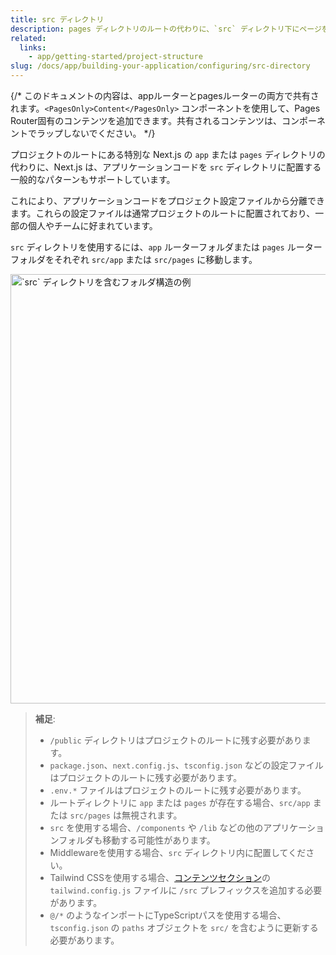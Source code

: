 ```yaml
---
title: src ディレクトリ
description: pages ディレクトリのルートの代わりに、`src` ディレクトリ下にページを保存します。
related:
  links:
    - app/getting-started/project-structure
slug: /docs/app/building-your-application/configuring/src-directory
---
```


{/* このドキュメントの内容は、appルーターとpagesルーターの両方で共有されます。`<PagesOnly>Content</PagesOnly>` コンポーネントを使用して、Pages Router固有のコンテンツを追加できます。共有されるコンテンツは、コンポーネントでラップしないでください。 */}

プロジェクトのルートにある特別な Next.js の `app` または `pages` ディレクトリの代わりに、Next.js は、アプリケーションコードを `src` ディレクトリに配置する一般的なパターンもサポートしています。

これにより、アプリケーションコードをプロジェクト設定ファイルから分離できます。これらの設定ファイルは通常プロジェクトのルートに配置されており、一部の個人やチームに好まれています。

`src` ディレクトリを使用するには、`app` ルーターフォルダまたは `pages` ルーターフォルダをそれぞれ `src/app` または `src/pages` に移動します。

<Image
  alt="`src` ディレクトリを含むフォルダ構造の例"
  srcLight="/light/project-organization-src-directory.png"
  srcDark="/dark/project-organization-src-directory.png"
  width="1600"
  height="687"
/>

> **補足**:
>
> - `/public` ディレクトリはプロジェクトのルートに残す必要があります。
> - `package.json`、`next.config.js`、`tsconfig.json` などの設定ファイルはプロジェクトのルートに残す必要があります。
> - `.env.*` ファイルはプロジェクトのルートに残す必要があります。
> - ルートディレクトリに `app` または `pages` が存在する場合、`src/app` または `src/pages` は無視されます。
> - `src` を使用する場合、`/components` や `/lib` などの他のアプリケーションフォルダも移動する可能性があります。
> - Middlewareを使用する場合、`src` ディレクトリ内に配置してください。
> - Tailwind CSSを使用する場合、[コンテンツセクション](https://tailwindcss.com/docs/content-configuration)の `tailwind.config.js` ファイルに `/src` プレフィックスを追加する必要があります。
> - `@/*` のようなインポートにTypeScriptパスを使用する場合、`tsconfig.json` の `paths` オブジェクトを `src/` を含むように更新する必要があります。
